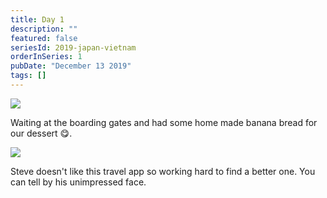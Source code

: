 ```yaml
---
title: Day 1
description: ""
featured: false
seriesId: 2019-japan-vietnam
orderInSeries: 1
pubDate: "December 13 2019"
tags: []
---
```



<Grid>
  <Img src="/src/content/travel/2019-taiwan-vietnam/assets/95d88054ba4145e6a924da0c9da221f0.jpg" />
</Grid>

Waiting at the boarding gates and had some home made banana bread for our dessert 😋.

<Grid>
  <Img src="/src/content/travel/2019-taiwan-vietnam/assets/cf25bfda23fa4feeb4f436958f0951b9.jpg" />
</Grid>

Steve doesn't like this travel app so working hard to find a better one. You can tell by his unimpressed face.
